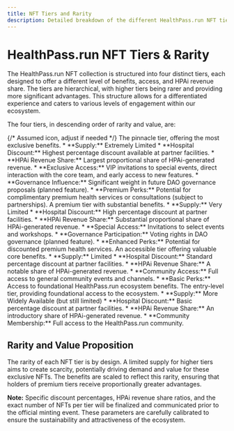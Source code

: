 ```yaml
---
title: NFT Tiers and Rarity
description: Detailed breakdown of the different HealthPass.run NFT tiers, their specific benefits, and rarity.
---
```


# HealthPass.run NFT Tiers & Rarity

The HealthPass.run NFT collection is structured into four distinct tiers, each designed to offer a different level of benefits, access, and HPAi revenue share. The tiers are hierarchical, with higher tiers being rarer and providing more significant advantages. This structure allows for a differentiated experience and caters to various levels of engagement within our ecosystem.

The four tiers, in descending order of rarity and value, are:

<CardGroup cols={2}>
  <Card title="1. Chief Physician NFT" icon="user-md-crown"> {/* Assumed icon, adjust if needed */}
    The pinnacle tier, offering the most exclusive benefits.
    *   **Supply:** Extremely Limited
    *   **Hospital Discount:** Highest percentage discount available at partner facilities.
    *   **HPAi Revenue Share:** Largest proportional share of HPAi-generated revenue.
    *   **Exclusive Access:** VIP invitations to special events, direct interaction with the core team, and early access to new features.
    *   **Governance Influence:** Significant weight in future DAO governance proposals (planned feature).
    *   **Premium Perks:** Potential for complimentary premium health services or consultations (subject to partnerships).
  </Card>
  <Card title="2. Doctor NFT" icon="user-doctor">
    A premium tier with substantial benefits.
    *   **Supply:** Very Limited
    *   **Hospital Discount:** High percentage discount at partner facilities.
    *   **HPAi Revenue Share:** Substantial proportional share of HPAi-generated revenue.
    *   **Special Access:** Invitations to select events and workshops.
    *   **Governance Participation:** Voting rights in DAO governance (planned feature).
    *   **Enhanced Perks:** Potential for discounted premium health services.
  </Card>
  <Card title="3. Nurse NFT" icon="user-nurse">
    An accessible tier offering valuable core benefits.
    *   **Supply:** Limited
    *   **Hospital Discount:** Standard percentage discount at partner facilities.
    *   **HPAi Revenue Share:** A notable share of HPAi-generated revenue.
    *   **Community Access:** Full access to general community events and channels.
    *   **Basic Perks:** Access to foundational HealthPass.run ecosystem benefits.
  </Card>
  <Card title="4. Healthcare Worker NFT" icon="users">
    The entry-level tier, providing foundational access to the ecosystem.
    *   **Supply:** More Widely Available (but still limited)
    *   **Hospital Discount:** Basic percentage discount at partner facilities.
    *   **HPAi Revenue Share:** An introductory share of HPAi-generated revenue.
    *   **Community Membership:** Full access to the HealthPass.run community.
  </Card>
</CardGroup>

## Rarity and Value Proposition

The rarity of each NFT tier is by design. A limited supply for higher tiers aims to create scarcity, potentially driving demand and value for these exclusive NFTs. The benefits are scaled to reflect this rarity, ensuring that holders of premium tiers receive proportionally greater advantages.

**Note:** Specific discount percentages, HPAi revenue share ratios, and the exact number of NFTs per tier will be finalized and communicated prior to the official minting event. These parameters are carefully calibrated to ensure the sustainability and attractiveness of the ecosystem.